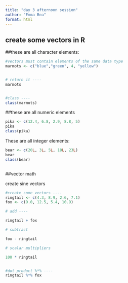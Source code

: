 ```yaml
---
title: "day 3 afternoon session"
author: "Emma Bea"
format: html
---
```


## create some vectors in R

##these are all character elements:
```r
#vectors must contain elements of the same data type
marmots <- c("blue","green", 4, "yellow")


# return it ----
marmots


#class ----
class(marmots)
```
##these are all numeric elements
```r
pika <- c(12.4, 6.8, 2.9, 8.8, 5)
pika
class(pika)
```

These are all integer elements:
```r
bear <- c(20L, 3L, 5L, 18L, 23L)
bear
class(bear)



```
##vector math

create sine vectors
```r
#create some vectors ----
ringtail <- c(4.3, 8.9, 2.6, 7.1)
fox <- c(9.0, 12.5, 5.4, 10.9)

# add ----

ringtail + fox

# subtract 

fox - ringtail

# scalar multipliers

100 * ringtail


#dot product %*% ----
ringtail %*% fox

```


